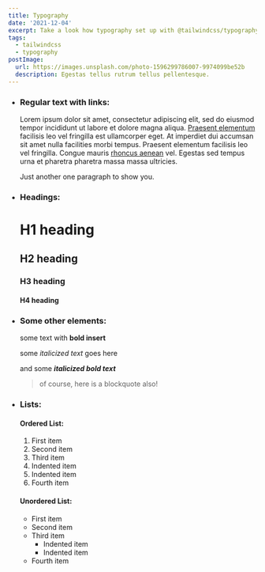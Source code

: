 ```yaml
---
title: Typography
date: '2021-12-04'
excerpt: Take a look how typography set up with @tailwindcss/typography plugin
tags:
  - tailwindcss
  - typography
postImage:
  url: https://images.unsplash.com/photo-1596299786007-9974099be52b
  description: Egestas tellus rutrum tellus pellentesque.
---
```


- ### Regular text with links:

  Lorem ipsum dolor sit amet, consectetur adipiscing elit, sed do eiusmod tempor incididunt ut labore et dolore magna aliqua. [Praesent elementum](https://github.com/DrShpongle/nextjs-typescript-mdx-tailwind-starter) facilisis leo vel fringilla est ullamcorper eget. At imperdiet dui accumsan sit amet nulla facilities morbi tempus. Praesent elementum facilisis leo vel fringilla. Congue mauris [rhoncus aenean](https://github.com/DrShpongle/nextjs-typescript-mdx-tailwind-starter) vel. Egestas sed tempus urna et pharetra pharetra massa massa ultricies.

  Just another one paragraph to show you.

- ### Headings:

  # H1 heading

  ## H2 heading

  ### H3 heading

  #### H4 heading

- ### Some other elements:

  some text with **bold insert**

  some _italicized text_ goes here

  and some **_italicized bold text_**

  > of course, here is a blockquote also!

- ### Lists:

  #### Ordered List:

  1.  First item
  2.  Second item
  3.  Third item
  4.  Indented item
  5.  Indented item
  6.  Fourth item

  #### Unordered List:

  - First item
  - Second item
  - Third item
    - Indented item
    - Indented item
  - Fourth item
